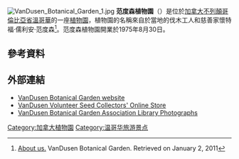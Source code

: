 [[Image:VanDusen_Botanical_Garden_1.jpg|right]]
'''范度森植物園'''（{{lang-en|VanDusen Botanical Garden}}）是位於[[加拿大|加拿大]][[不列顛哥倫比亞省|不列顛哥倫比亞省]][[溫哥華|溫哥華]]的一座[[植物園|植物園]]，植物園的名稱來自於當地的伐木工人和慈善家懷特福·儒利安·范度森<ref>[http://vancouver.ca/parks/parks/vandusen/website/aboutus/history.htm About us.] VanDusen Botanical Garden. Retrieved on January 2, 2011</ref>。范度森植物園開業於1975年8月30日。
==參考資料==
<references/>
==外部連結==
{{Commons category|VanDusen Botanical Garden|范度森植物園}}
* [http://vancouver.ca/parks/parks/vandusen/website/ VanDusen Botanical Garden website]
* [https://www.plantexplorers.com/vandusen/ VanDusen Volunteer Seed Collectors' Online Store]
* [http://vancouver.ca/ctyclerk/archives/digitized/VanDusen/index.htm VanDusen Botanical Garden Association Library Photographs] {{Wayback|url=http://vancouver.ca/ctyclerk/archives/digitized/VanDusen/index.htm |date=20111213164423 }}
{{coord|49|14|23|N|123|07|56|W|region:CA-BC_type:landmark_source:dewiki|display=title}}

[[Category:加拿大植物園|Category:加拿大植物園]]
[[Category:温哥华旅游景点|Category:温哥华旅游景点]]
